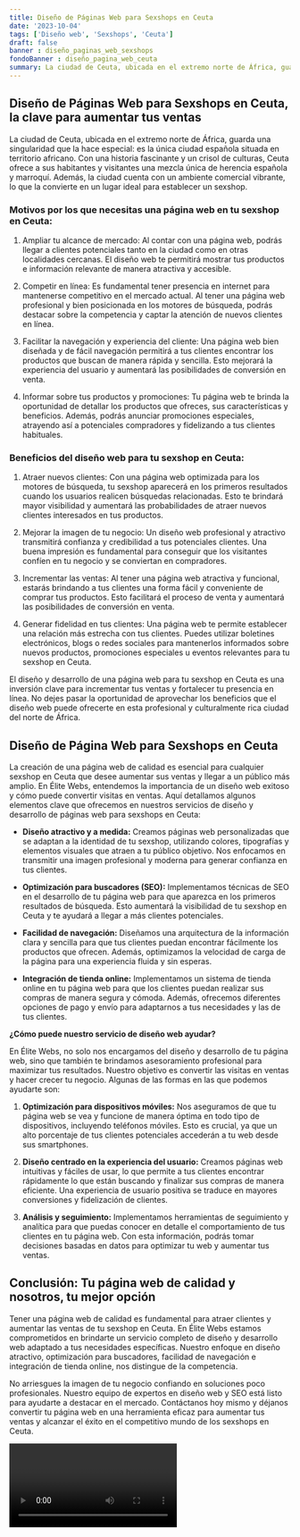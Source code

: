 ```yaml
---
title: Diseño de Páginas Web para Sexshops en Ceuta
date: '2023-10-04'
tags: ['Diseño web', 'Sexshops', 'Ceuta']
draft: false
banner : diseño_paginas_web_sexshops
fondoBanner : diseño_pagina_web_ceuta
summary: La ciudad de Ceuta, ubicada en el extremo norte de África, guarda una singularidad que la hace especial es la única ciudad española situada en territorio africano. Con una historia fascinante y un crisol de culturas, Ceuta ofrece a sus habitantes y visitantes una mezcla única de herencia española y marroquí. Además, la ciudad cuenta con un ambiente comercial vibrante, lo que la convierte en un lugar ideal para establecer un sexshop.
---
```


## Diseño de Páginas Web para Sexshops en Ceuta, la clave para aumentar tus ventas

La ciudad de Ceuta, ubicada en el extremo norte de África, guarda una singularidad que la hace especial: es la única ciudad española situada en territorio africano. Con una historia fascinante y un crisol de culturas, Ceuta ofrece a sus habitantes y visitantes una mezcla única de herencia española y marroquí. Además, la ciudad cuenta con un ambiente comercial vibrante, lo que la convierte en un lugar ideal para establecer un sexshop.

### Motivos por los que necesitas una página web en tu sexshop en Ceuta:

1. Ampliar tu alcance de mercado: Al contar con una página web, podrás llegar a clientes potenciales tanto en la ciudad como en otras localidades cercanas. El diseño web te permitirá mostrar tus productos e información relevante de manera atractiva y accesible.

2. Competir en línea: Es fundamental tener presencia en internet para mantenerse competitivo en el mercado actual. Al tener una página web profesional y bien posicionada en los motores de búsqueda, podrás destacar sobre la competencia y captar la atención de nuevos clientes en línea.

3. Facilitar la navegación y experiencia del cliente: Una página web bien diseñada y de fácil navegación permitirá a tus clientes encontrar los productos que buscan de manera rápida y sencilla. Esto mejorará la experiencia del usuario y aumentará las posibilidades de conversión en venta.

4. Informar sobre tus productos y promociones: Tu página web te brinda la oportunidad de detallar los productos que ofreces, sus características y beneficios. Además, podrás anunciar promociones especiales, atrayendo así a potenciales compradores y fidelizando a tus clientes habituales.

### Beneficios del diseño web para tu sexshop en Ceuta:

1. Atraer nuevos clientes: Con una página web optimizada para los motores de búsqueda, tu sexshop aparecerá en los primeros resultados cuando los usuarios realicen búsquedas relacionadas. Esto te brindará mayor visibilidad y aumentará las probabilidades de atraer nuevos clientes interesados en tus productos.

2. Mejorar la imagen de tu negocio: Un diseño web profesional y atractivo transmitirá confianza y credibilidad a tus potenciales clientes. Una buena impresión es fundamental para conseguir que los visitantes confíen en tu negocio y se conviertan en compradores.

3. Incrementar las ventas: Al tener una página web atractiva y funcional, estarás brindando a tus clientes una forma fácil y conveniente de comprar tus productos. Esto facilitará el proceso de venta y aumentará las posibilidades de conversión en venta.

4. Generar fidelidad en tus clientes: Una página web te permite establecer una relación más estrecha con tus clientes. Puedes utilizar boletines electrónicos, blogs o redes sociales para mantenerlos informados sobre nuevos productos, promociones especiales u eventos relevantes para tu sexshop en Ceuta.

El diseño y desarrollo de una página web para tu sexshop en Ceuta es una inversión clave para incrementar tus ventas y fortalecer tu presencia en línea. No dejes pasar la oportunidad de aprovechar los beneficios que el diseño web puede ofrecerte en esta profesional y culturalmente rica ciudad del norte de África.

<GifSeo />

<Cta />

## Diseño de Página Web para Sexshops en Ceuta

La creación de una página web de calidad es esencial para cualquier sexshop en Ceuta que desee aumentar sus ventas y llegar a un público más amplio. En Élite Webs, entendemos la importancia de un diseño web exitoso y cómo puede convertir visitas en ventas. Aquí detallamos algunos elementos clave que ofrecemos en nuestros servicios de diseño y desarrollo de páginas web para sexshops en Ceuta:

- **Diseño atractivo y a medida:** Creamos páginas web personalizadas que se adaptan a la identidad de tu sexshop, utilizando colores, tipografías y elementos visuales que atraen a tu público objetivo. Nos enfocamos en transmitir una imagen profesional y moderna para generar confianza en tus clientes.

- **Optimización para buscadores (SEO):** Implementamos técnicas de SEO en el desarrollo de tu página web para que aparezca en los primeros resultados de búsqueda. Esto aumentará la visibilidad de tu sexshop en Ceuta y te ayudará a llegar a más clientes potenciales.

- **Facilidad de navegación:** Diseñamos una arquitectura de la información clara y sencilla para que tus clientes puedan encontrar fácilmente los productos que ofrecen. Además, optimizamos la velocidad de carga de la página para una experiencia fluida y sin esperas.

- **Integración de tienda online:** Implementamos un sistema de tienda online en tu página web para que los clientes puedan realizar sus compras de manera segura y cómoda. Además, ofrecemos diferentes opciones de pago y envío para adaptarnos a tus necesidades y las de tus clientes.

**¿Cómo puede nuestro servicio de diseño web ayudar?**

En Élite Webs, no solo nos encargamos del diseño y desarrollo de tu página web, sino que también te brindamos asesoramiento profesional para maximizar tus resultados. Nuestro objetivo es convertir las visitas en ventas y hacer crecer tu negocio. Algunas de las formas en las que podemos ayudarte son:

1. **Optimización para dispositivos móviles:** Nos aseguramos de que tu página web se vea y funcione de manera óptima en todo tipo de dispositivos, incluyendo teléfonos móviles. Esto es crucial, ya que un alto porcentaje de tus clientes potenciales accederán a tu web desde sus smartphones.

2. **Diseño centrado en la experiencia del usuario:** Creamos páginas web intuitivas y fáciles de usar, lo que permite a tus clientes encontrar rápidamente lo que están buscando y finalizar sus compras de manera eficiente. Una experiencia de usuario positiva se traduce en mayores conversiones y fidelización de clientes.

3. **Análisis y seguimiento:** Implementamos herramientas de seguimiento y analítica para que puedas conocer en detalle el comportamiento de tus clientes en tu página web. Con esta información, podrás tomar decisiones basadas en datos para optimizar tu web y aumentar tus ventas.

## Conclusión: Tu página web de calidad y nosotros, tu mejor opción

Tener una página web de calidad es fundamental para atraer clientes y aumentar las ventas de tu sexshop en Ceuta. En Élite Webs estamos comprometidos en brindarte un servicio completo de diseño y desarrollo web adaptado a tus necesidades específicas. Nuestro enfoque en diseño atractivo, optimización para buscadores, facilidad de navegación e integración de tienda online, nos distingue de la competencia.

No arriesgues la imagen de tu negocio confiando en soluciones poco profesionales. Nuestro equipo de expertos en diseño web y SEO está listo para ayudarte a destacar en el mercado. Contáctanos hoy mismo y déjanos convertir tu página web en una herramienta eficaz para aumentar tus ventas y alcanzar el éxito en el competitivo mundo de los sexshops en Ceuta.

<Video />

<CtaBot job='Sexshops' city='Ceuta'/>

<Gmaps query='Ceuta+españa+maps' />